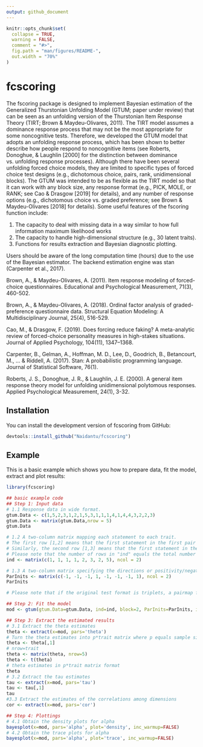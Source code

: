 ```yaml
---
output: github_document
---
```


<!-- README.md is generated from README.Rmd. Please edit that file -->

```r
knitr::opts_chunk$set(
  collapse = TRUE,
  warning = FALSE,
  comment = "#>",
  fig.path = "man/figures/README-",
  out.width = "70%"
)
```

# fcscoring

The fscoring package is designed to implement Bayesian estimation of the Generalized Thurstonian Unfolding Model (GTUM; paper under review) that can be seen as an unfolding version of the Thurstonian Item Response Theory (TIRT; Brown & Maydeu-Olivares, 2011). The TIRT model assumes a dominance response process that may not be the most appropriate for some noncognitive tests. Therefore, we developed the GTUM model that adopts an unfolding response process, which has been shown to better describe how people respond to noncognitive items (see Roberts, Donoghue, & Laughlin [2000] for the distinction between dominance vs. unfolding response processes). Although there have been several unfolding forced choice models, they are limited to specific types of forced choice test designs (e.g., dichotomous choice, pairs, rank, unidimensional blocks). The GTUM was intended to be as flexible as the TIRT model so that it can work with any block size, any response format (e.g., PICK, MOLE, or RANK; see Cao & Drasgow [2019] for details), and any number of response options (e.g., dichotomous choice vs. graded preference; see Brown & Maydeu-Olivares [2018] for details). Some useful features of the fscoring function include:

1. The capacity to deal with missing data in a way similar to how full information maximum likelihood works
2. The capacity to handle high-dimensional structure (e.g., 30 latent traits). 
3. Functions for results extraction and Bayesian diagnostic plotting. 

Users should be aware of the long computation time (hours) due to the use of the Bayesian estimator. The backend estimation engine was stan (Carpenter et al., 2017).   

Brown, A., & Maydeu-Olivares, A. (2011). Item response modeling of forced-choice questionnaires. Educational and Psychological Measurement, 71(3), 460-502.

Brown, A., & Maydeu-Olivares, A. (2018). Ordinal factor analysis of graded-preference questionnaire data. Structural Equation Modeling: A Multidisciplinary Journal, 25(4), 516-529.

Cao, M., & Drasgow, F. (2019). Does forcing reduce faking? A meta-analytic review of forced-choice personality measures in high-stakes situations. Journal of Applied Psychology, 104(11), 1347–1368.

Carpenter, B., Gelman, A., Hoffman, M. D., Lee, D., Goodrich, B., Betancourt, M., ... & Riddell, A. (2017). Stan: A probabilistic programming language. Journal of Statistical Software, 76(1).

Roberts, J. S., Donoghue, J. R., & Laughlin, J. E. (2000). A general item response theory model for unfolding unidimensional polytomous responses. Applied Psychological Measurement, 24(1), 3-32.

## Installation

You can install the development version of fcscoring from GitHub:

``` r
devtools::install_github("Naidantu/fcscoring")
```

## Example

This is a basic example which shows you how to prepare data, fit the model, extract and plot results:

```r

library(fcscoring)

## basic example code
## Step 1: Input data
# 1.1 Response data in wide format. 
gtum.Data <- c(1,5,2,3,1,2,1,5,3,1,1,1,4,1,4,4,3,2,2,3)
gtum.Data <- matrix(gtum.Data,nrow = 5)
gtum.Data

# 1.2 A two-column matrix mapping each statement to each trait. 
# The first row [1,2] means that the first statement in the first pair measures trait 1 and the second statement measures trait 2;
# Similarly, the second row [1,3] means that the first statement in the second pair measures trait 1 and the second statement measures trait 3.
# Please note that the number of rows in "ind" equals the total number of pairs. 
ind <- matrix(c(1, 1, 1, 1, 2, 3, 2, 5), ncol = 2)

# 1.3 A two-column matrix specifying the directions or positivity/negativity of the statements. 
ParInits <- matrix(c(-1, -1, -1, 1, -1, -1, -1, 1), ncol = 2)
ParInits

# Please note that if the original test format is triplets, a pairmap file that specifies the rank/ID of the statement in each trait it measures. For example, suppose there are 3 statements measuring each trait. 1 means the statement is the first statement measuring the trait and 3 means the statement is the last statement measuring the trait.

## Step 2: Fit the model
mod <- gtum(gtum.Data=gtum.Data, ind=ind, block=2, ParInits=ParInits, iter=500)

## Step 3: Extract the estimated results 
# 3.1 Extract the theta estimates 
theta <- extract(x=mod, pars='theta')
# Turn the theta estimates into p*trait matrix where p equals sample size and trait equals the number of latent traits
theta <- theta[,1]
# nrow=trait
theta <- matrix(theta, nrow=5)  
theta <- t(theta)
# theta estimates in p*trait matrix format
theta
# 3.2 Extract the tau estimates
tau <- extract(x=mod, pars='tau')
tau <- tau[,1]
tau
#3.3 Extract the estimates of the correlations among dimensions
cor <- extract(x=mod, pars='cor')

## Step 4: Plottings
# 4.1 Obtain the density plots for alpha
bayesplot(x=mod, pars='alpha', plot='density', inc_warmup=FALSE)
# 4.2 Obtain the trace plots for alpha
bayesplot(x=mod, pars='alpha', plot='trace', inc_warmup=FALSE)
```
